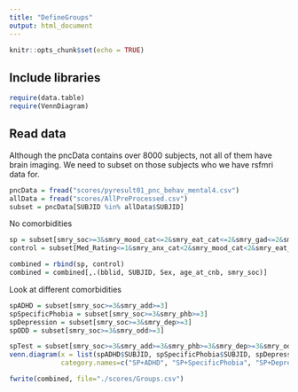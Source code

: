 ```yaml
---
title: "DefineGroups"
output: html_document
---
```


```r
knitr::opts_chunk$set(echo = TRUE)
```

## Include libraries

```r
require(data.table)
require(VennDiagram)
```
## Read data

Although the pncData contains over 8000 subjects, not all of them have brain imaging. We need to subset on those subjects who we have rsfmri data for.

```r
pncData = fread("scores/pyresult01_pnc_behav_mental4.csv")
allData = fread("scores/AllPreProcessed.csv")
subset = pncData[SUBJID %in% allData$SUBJID]
```

No comorbidities
```r
sp = subset[smry_soc>=3&smry_mood_cat<=2&smry_eat_cat<=2&smry_gad<=2&smry_sep<=2&smry_phb<=2&smry_pan<=2&smry_agr<=2&smry_ocd<=2&smry_ptd<=2&smry_psy_cat<=2&smry_beh_cat<=2]
control = subset[Med_Rating<=1&smry_anx_cat<2&smry_mood_cat<2&smry_eat_cat<2&smry_pan<2&smry_agr<2&smry_ocd<2&smry_ptd<2&smry_psy_cat<2&smry_beh_cat<2]

combined = rbind(sp, control)
combined = combined[,.(bblid, SUBJID, Sex, age_at_cnb, smry_soc)]
```

Look at different comorbidities
```r
spADHD = subset[smry_soc>=3&smry_add>=3]
spSpecificPhobia = subset[smry_soc>=3&smry_phb>=3]
spDepression = subset[smry_soc>=3&smry_dep>=3]
spODD = subset[smry_soc>=3&smry_odd>=3]

spTest = subset[smry_soc>=3&smry_add>=3&smry_phb>=3&smry_dep>=3&smry_odd>=3]
venn.diagram(x = list(spADHD$SUBJID, spSpecificPhobia$SUBJID, spDepression$SUBJID, spODD$SUBJID), 
             category.names=c("SP+ADHD", "SP+SpecificPhobia", "SP+Depression", "SP+ODD"), filename='VennDiagram.png', output=TRUE, imagetype="png", height = 1000 , width = 2500 , resolution = 300,)
```


```r
fwrite(combined, file="./scores/Groups.csv")
```

